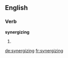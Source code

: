 ==English==

===Verb===
'''synergizing'''

# {{present participle of|synergize}}

[[de:synergizing]]
[[fr:synergizing]]